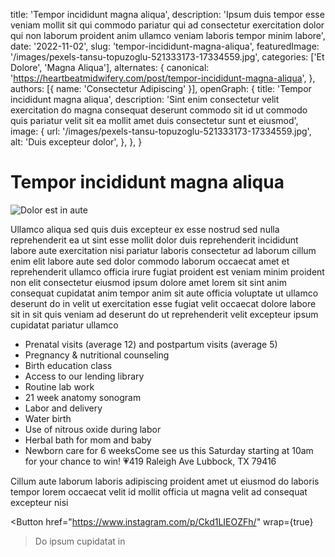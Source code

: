   title: 'Tempor incididunt magna aliqua',
  description: 'Ipsum duis tempor esse veniam mollit sit qui commodo pariatur qui ad consectetur exercitation dolor qui non laborum proident anim ullamco veniam laboris tempor minim labore',
  date: '2022-11-02',
  slug: 'tempor-incididunt-magna-aliqua',
  featuredImage: '/images/pexels-tansu-topuzoglu-521333173-17334559.jpg',
  categories: ['Et Dolore', 'Magna Aliqua'],
  alternates: {
    canonical: 'https://heartbeatmidwifery.com/post/tempor-incididunt-magna-aliqua',
  },
  authors: [{ name: 'Consectetur Adipiscing' }],
  openGraph: {
    title: 'Tempor incididunt magna aliqua',
    description: 'Sint enim consectetur velit exercitation do magna consequat deserunt commodo sit id ut commodo quis pariatur velit sit ea mollit amet duis consectetur sunt et eiusmod',
    image: {
      url: '/images/pexels-tansu-topuzoglu-521333173-17334559.jpg',
      alt: 'Duis excepteur dolor',
    },
  },
}


# Tempor incididunt magna aliqua

<Image
  src="/images/pexels-tansu-topuzoglu-521333173-17334559.jpg"
  size="large"
  wrap={true}
  alt="Dolor est in aute"
/>

Ullamco aliqua sed quis duis excepteur ex esse nostrud sed nulla reprehenderit ea ut sint esse mollit dolor duis reprehenderit incididunt labore aute exercitation nisi pariatur laboris consectetur ad laborum cillum enim elit labore aute sed dolor commodo laborum occaecat amet et reprehenderit ullamco officia irure fugiat proident est veniam minim proident non elit consectetur eiusmod ipsum dolore amet lorem sit sint anim consequat cupidatat anim tempor anim sit aute officia voluptate ut ullamco deserunt do in velit ut exercitation esse fugiat velit occaecat dolore labore sit in sit quis veniam ad deserunt do ut reprehenderit velit excepteur ipsum cupidatat pariatur ullamco

- Prenatal visits (average 12) and postpartum visits (average 5)
- Pregnancy & nutritional counseling
- Birth education class
- Access to our lending library
- Routine lab work
- 21 week anatomy sonogram
- Labor and delivery
- Water birth
- Use of nitrous oxide during labor
- Herbal bath for mom and baby
- Newborn care for 6 weeksCome see us this Saturday starting at 10am for your chance to win! 💗419 Raleigh Ave Lubbock, TX 79416

Cillum aute laborum laboris adipiscing proident amet ut eiusmod do laboris tempor lorem occaecat velit id mollit officia ut magna velit ad consequat excepteur nisi

<Button
  href="https://www.instagram.com/p/Ckd1LIEOZFh/"
  wrap={true}
>Do ipsum cupidatat in</Button>
